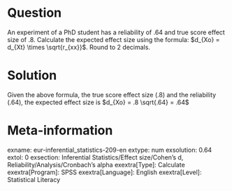 Question
========
An experiment of a PhD student has a reliability of .64 and true score effect size of .8. Calculate the expected effect size using the formula: $d_{Xo} = d_{Xt} \times \sqrt{r_{xx}}$. Round to 2 decimals.


Solution
========
Given the above formula, the true score effect size (.8) and the reliability (.64), the expected effect size is $d_{Xo} = .8 \sqrt{.64} = .64$


Meta-information
================
exname: eur-inferential_statistics-209-en
extype: num
exsolution: 0.64
extol: 0
exsection: Inferential Statistics/Effect size/Cohen's d, Reliability/Analysis/Cronbach's alpha
exextra[Type]: Calculate
exextra[Program]: SPSS
exextra[Language]: English
exextra[Level]: Statistical Literacy
